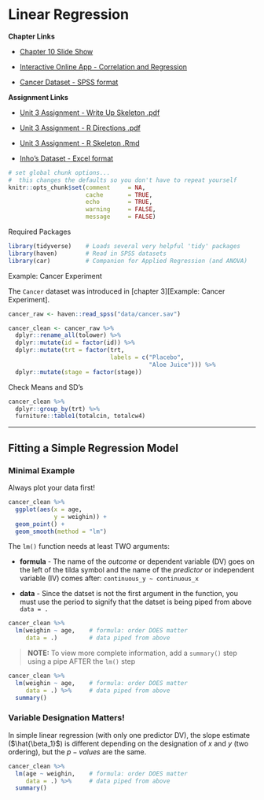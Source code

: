 # Linear Regression

**Chapter Links**

* [Chapter 10 Slide Show](http://tysonbarrett.com/EDUC-6600/Slides/u03_Ch10_LinReg.html#1)

* [Interactive Online App - Correlation and Regression](http://digitalfirst.bfwpub.com/stats_applet/stats_applet_5_correg.html)

* [Cancer Dataset - SPSS format](https://usu.box.com/s/9c92zof5whb76bphmzxn3vqx5702qgq6)



**Assignment Links**

* [Unit 3 Assignment - Write Up Skeleton .pdf](https://usu.box.com/s/vjcsotiqwu1mwnwgzbfyig6k451ymgow)

* [Unit 3 Assignment - R Directions .pdf](https://usu.box.com/s/ectr9zx8qfbbm59h0qcexjreje5r9aio)

* [Unit 3 Assignment - R Skeleton .Rmd](https://usu.box.com/s/k3vzw6nuq5tw66bxeptcyzth38pj69f9)

* [Inho's Dataset - Excel format](https://usu.box.com/s/hyky7eb24l6vvzj2xboedhcx1xolrpw1)




```r
# set global chunk options...  
#  this changes the defaults so you don't have to repeat yourself
knitr::opts_chunk$set(comment     = NA,
                      cache       = TRUE,
                      echo        = TRUE, 
                      warning     = FALSE, 
                      message     = FALSE)
```



Required Packages 

```r
library(tidyverse)    # Loads several very helpful 'tidy' packages
library(haven)        # Read in SPSS datasets
library(car)          # Companion for Applied Regression (and ANOVA)
```




Example: Cancer Experiment 

The `Cancer` dataset was introduced in [chapter 3][Example: Cancer Experiment].


```r
cancer_raw <- haven::read_spss("data/cancer.sav")

cancer_clean <- cancer_raw %>% 
  dplyr::rename_all(tolower) %>% 
  dplyr::mutate(id = factor(id)) %>% 
  dplyr::mutate(trt = factor(trt,
                             labels = c("Placebo", 
                                        "Aloe Juice"))) %>% 
  dplyr::mutate(stage = factor(stage))
```



Check Means and SD’s

```r
cancer_clean %>% 
  dplyr::group_by(trt) %>% 
  furniture::table1(totalcin, totalcw4)
```


-------------------------------------------------------


## Fitting a Simple Regression Model


### Minimal Example

Always plot your data first!

```r
cancer_clean %>% 
  ggplot(aes(x = age,
             y = weighin)) +
  geom_point() +
  geom_smooth(method = "lm")
```

The `lm()` function needs at least TWO arguments:

* **formula** - The name of the *outcome* or dependent variable (DV) goes on the left of the tilda symbol and the name of the *predictor* or independent variable (IV) comes after: `continuous_y ~ continuous_x`

* **data** - Since the datset is not the first argument in the function, you must use the period to signify that the datset is being piped from above `data = .` 




```r
cancer_clean %>% 
  lm(weighin ~ age,    # formula: order DOES matter
     data = .)         # data piped from above
```


> **NOTE:** To view more complete information, add a `summary()` step using a pipe AFTER the `lm()` step

```r
cancer_clean %>% 
  lm(weighin ~ age,    # formula: order DOES matter
     data = .) %>%     # data piped from above
  summary()
```

### Variable Designation Matters!

In simple linear regression (with only one predictor DV), the slope estimate ($\hat{\beta_1}$) is different depending on the designation of $x$ and $y$ (two ordering), but the $p-values$ are the same.


```r
cancer_clean %>% 
  lm(age ~ weighin,    # formula: order DOES matter
     data = .) %>%     # data piped from above
  summary()
```











